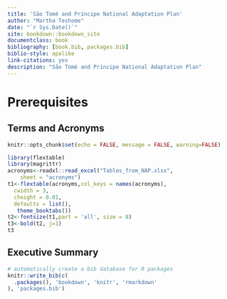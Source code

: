 ```yaml
--- 
title: 'São Tomé and Príncipe National Adaptation Plan'
author: "Martha Teshome"
date: "`r Sys.Date()`"
site: bookdown::bookdown_site
documentclass: book
bibliography: [book.bib, packages.bib]
biblio-style: apalike
link-citations: yes
description: "São Tomé and Príncipe National Adaptation Plan"
---
```


# Prerequisites {-}
## Terms and Acronyms {-}

```r
knitr::opts_chunk$set(echo = FALSE, message = FALSE, warning=FALSE)
``` 

```r

library(flextable)
library(magrittr)
acronyms<-readxl::read_excel("Tables_from_NAP.xlsx", 
    sheet = "acronyms")
t1<-flextable(acronyms,col_keys = names(acronyms),
  cwidth = 3,
  cheight = 0.01,
  defaults = list(),
   theme_booktabs())
t2<-fontsize(t1,part = 'all', size = 8)
t3<-bold(t2, j=1)
t3

```

## Executive Summary {-} 

```r
# automatically create a bib database for R packages
knitr::write_bib(c(
  .packages(), 'bookdown', 'knitr', 'rmarkdown'
), 'packages.bib')

```
